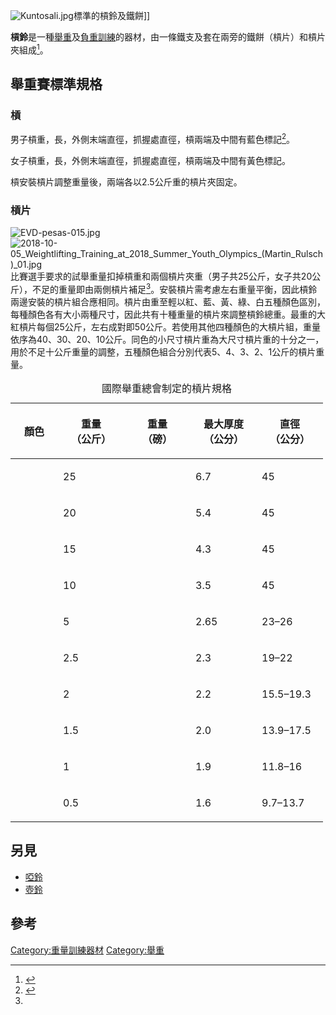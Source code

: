 [[File:Kuntosali.jpg|thumb]]標準的槓鈴及鐵餅]]

'''槓鈴'''是一種[[舉重|舉重]]及[[負重訓練|負重訓練]]的器材，由一條鐵支及套在兩旁的鐵餅（槓片）和槓片夾組成<ref>{{cite web|url=http://www.pickyguide.com/sports_and_recreation/barbells_guide.html|title=Pickyguide Guide to Barbells|publisher=Pickyguide.com|accessdate=2009-04-23|archiveurl=https://web.archive.org/web/20090417193152/http://www.pickyguide.com/sports_and_recreation/barbells_guide.html|archivedate=2009年4月17日|deadurl=no}}</ref>。

==舉重賽標準規格==
===槓===
男子槓重{{convert|20|kg|lbs|2}}，長{{convert|220|cm|ft|2}}，外側末端直徑{{convert|5|cm|inch|2}}，抓握處直徑{{convert|2.8|cm|inch|2}}，槓兩端及中間有藍色標記<ref name="IWF TCRR 2020">{{cite web|title=IWF Techinical and Competition Rules & Regulations 2020|url=https://www.iwf.net/wp-content/uploads/downloads/2020/01/IWF_TCRR_2020.pdf|format=PDF|accessdate=2021-07-11|archive-date=2021-05-18|archive-url=https://web.archive.org/web/20210518082851/https://www.iwf.net/wp-content/uploads/downloads/2020/01/IWF_TCRR_2020.pdf|dead-url=no}}</ref>。

女子槓重{{convert|15|kg|lbs|2}}，長{{convert|201|cm|ft|2}}，外側末端直徑{{convert|5|cm|inch|2}}，抓握處直徑{{convert|2.5|cm|inch|2}}，槓兩端及中間有黃色標記。

槓安裝槓片調整重量後，兩端各以2.5公斤重的槓片夾固定。

===槓片===
[[File:EVD-pesas-015.jpg|thumb]]
[[File:2018-10-05_Weightlifting_Training_at_2018_Summer_Youth_Olympics_(Martin_Rulsch)_01.jpg|thumb]]
比賽選手要求的試舉重量扣掉槓重和兩個槓片夾重（男子共25公斤，女子共20公斤），不足的重量即由兩側槓片補足<ref name="IWF TCRR 2020"/>。安裝槓片需考慮左右重量平衡，因此槓鈴兩邊安裝的槓片組合應相同。槓片由重至輕以紅、藍、黃、綠、白五種顏色區別，每種顏色各有大小兩種尺寸，因此共有十種重量的槓片來調整槓鈴總重。最重的大紅槓片每個25公斤，左右成對即50公斤。若使用其他四種顏色的大槓片組，重量依序為40、30、20、10公斤。同色的小尺寸槓片重為大尺寸槓片重的十分之一，用於不足十公斤重量的調整，五種顏色組合分別代表5、4、3、2、1公斤的槓片重量。

{| class="wikitable" style="text-align: center"
|+ 國際舉重總會制定的槓片規格
|-
! scope="col" width="60" | 顏色
! scope="col" width="90" | 重量<br>（公斤）
! scope="col" width="90" | 重量<br>（磅）
! scope="col" width="90" | 最大厚度<br>（公分）
! scope="col" width="90" | 直徑<br>（公分）
|-
| {{legend|red|紅}} || 25 || {{convert|25|kg|lb|2|disp=output number only}} || 6.7 || 45
|-
| {{legend|blue|藍}} || 20 || {{convert|20|kg|lb|2|disp=output number only}} || 5.4 || 45
|-
| {{legend|yellow|黃}} || 15 || {{convert|15|kg|lb|2|disp=output number only}} || 4.3 || 45
|-
| {{legend|green|綠}} || 10 || {{convert|10|kg|lb|2|disp=output number only}} || 3.5 || 45
|-
| {{legend|white|白}} || 5 || {{convert|5|kg|lb|2|disp=output number only}} || 2.65 || 23–26
|-
| {{legend|red|紅}} || 2.5 || {{convert|2.5|kg|lb|2|disp=output number only}} || 2.3 || 19–22
|-
| {{legend|blue|藍}} || 2 || {{convert|2|kg|lb|2|disp=output number only}} || 2.2 || 15.5–19.3
|-
| {{legend|yellow|黃}} || 1.5 || {{convert|1.5|kg|lb|2|disp=output number only}} || 2.0 || 13.9–17.5
|-
| {{legend|green|綠}} || 1 || {{convert|1|kg|lb|2|disp=output number only}} || 1.9 || 11.8–16
|-
| {{legend|white|白}} || 0.5 || {{convert|0.5|kg|lb|2|disp=output number only}} || 1.6 || 9.7–13.7
|}

==另見==
*[[啞鈴|啞鈴]]
*[[壺鈴|壺鈴]]

==參考==
{{reflist}}

[[Category:重量訓練器材|Category:重量訓練器材]]
[[Category:舉重|Category:舉重]]